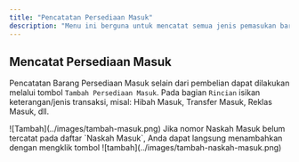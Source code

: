 ```yaml
---
title: "Pencatatan Persediaan Masuk"
description: "Menu ini berguna untuk mencatat semua jenis pemasukan barang persediaan selain pembelian."
---
```


## Mencatat Persediaan Masuk

Pencatatan Barang Persediaan Masuk selain dari pembelian dapat dilakukan melalui tombol `Tambah Persediaan Masuk`. Pada bagian `Rincian` isikan keterangan/jenis transaksi, misal: Hibah Masuk, Transfer Masuk, Reklas Masuk, dll.
<Frame caption="Tampilan Halaman Pencatatan Persediaan Masuk">
    ![Tambah](../images/tambah-masuk.png)
</Frame>

<Tip>
    Jika nomor Naskah Masuk belum tercatat pada daftar `Naskah Masuk`, Anda dapat langsung menambahkan dengan mengklik tombol <Icon icon="circle-plus" iconType="solid" />
<Frame caption="Tombol untuk menambahkan Nomor Naskah Masuk">
    ![tambah](../images/tambah-naskah-masuk.png)
</Frame>
</Tip>


